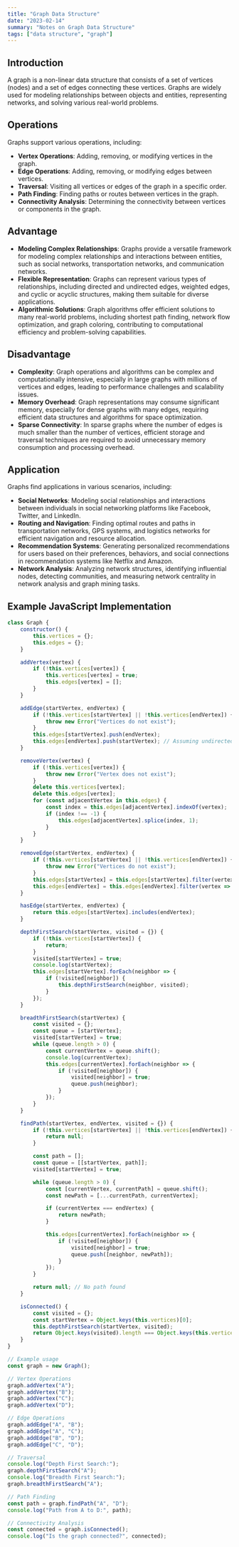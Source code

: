 ```yaml
---
title: "Graph Data Structure"
date: "2023-02-14"
summary: "Notes on Graph Data Structure"
tags: ["data structure", "graph"]
---
```


## Introduction
A graph is a non-linear data structure that consists of a set of vertices (nodes) and a set of edges connecting these vertices. Graphs are widely used for modeling relationships between objects and entities, representing networks, and solving various real-world problems.

## Operations
Graphs support various operations, including:
- **Vertex Operations**: Adding, removing, or modifying vertices in the graph.
- **Edge Operations**: Adding, removing, or modifying edges between vertices.
- **Traversal**: Visiting all vertices or edges of the graph in a specific order.
- **Path Finding**: Finding paths or routes between vertices in the graph.
- **Connectivity Analysis**: Determining the connectivity between vertices or components in the graph.

## Advantage
- **Modeling Complex Relationships**: Graphs provide a versatile framework for modeling complex relationships and interactions between entities, such as social networks, transportation networks, and communication networks.
- **Flexible Representation**: Graphs can represent various types of relationships, including directed and undirected edges, weighted edges, and cyclic or acyclic structures, making them suitable for diverse applications.
- **Algorithmic Solutions**: Graph algorithms offer efficient solutions to many real-world problems, including shortest path finding, network flow optimization, and graph coloring, contributing to computational efficiency and problem-solving capabilities.

## Disadvantage
- **Complexity**: Graph operations and algorithms can be complex and computationally intensive, especially in large graphs with millions of vertices and edges, leading to performance challenges and scalability issues.
- **Memory Overhead**: Graph representations may consume significant memory, especially for dense graphs with many edges, requiring efficient data structures and algorithms for space optimization.
- **Sparse Connectivity**: In sparse graphs where the number of edges is much smaller than the number of vertices, efficient storage and traversal techniques are required to avoid unnecessary memory consumption and processing overhead.

## Application
Graphs find applications in various scenarios, including:
- **Social Networks**: Modeling social relationships and interactions between individuals in social networking platforms like Facebook, Twitter, and LinkedIn.
- **Routing and Navigation**: Finding optimal routes and paths in transportation networks, GPS systems, and logistics networks for efficient navigation and resource allocation.
- **Recommendation Systems**: Generating personalized recommendations for users based on their preferences, behaviors, and social connections in recommendation systems like Netflix and Amazon.
- **Network Analysis**: Analyzing network structures, identifying influential nodes, detecting communities, and measuring network centrality in network analysis and graph mining tasks.

## Example JavaScript Implementation
```javascript
class Graph {
    constructor() {
        this.vertices = {};
        this.edges = {};
    }

    addVertex(vertex) {
        if (!this.vertices[vertex]) {
            this.vertices[vertex] = true;
            this.edges[vertex] = [];
        }
    }

    addEdge(startVertex, endVertex) {
        if (!this.vertices[startVertex] || !this.vertices[endVertex]) {
            throw new Error("Vertices do not exist");
        }
        this.edges[startVertex].push(endVertex);
        this.edges[endVertex].push(startVertex); // Assuming undirected graph
    }

    removeVertex(vertex) {
        if (!this.vertices[vertex]) {
            throw new Error("Vertex does not exist");
        }
        delete this.vertices[vertex];
        delete this.edges[vertex];
        for (const adjacentVertex in this.edges) {
            const index = this.edges[adjacentVertex].indexOf(vertex);
            if (index !== -1) {
                this.edges[adjacentVertex].splice(index, 1);
            }
        }
    }

    removeEdge(startVertex, endVertex) {
        if (!this.vertices[startVertex] || !this.vertices[endVertex]) {
            throw new Error("Vertices do not exist");
        }
        this.edges[startVertex] = this.edges[startVertex].filter(vertex => vertex !== endVertex);
        this.edges[endVertex] = this.edges[endVertex].filter(vertex => vertex !== startVertex);
    }

    hasEdge(startVertex, endVertex) {
        return this.edges[startVertex].includes(endVertex);
    }

    depthFirstSearch(startVertex, visited = {}) {
        if (!this.vertices[startVertex]) {
            return;
        }
        visited[startVertex] = true;
        console.log(startVertex);
        this.edges[startVertex].forEach(neighbor => {
            if (!visited[neighbor]) {
                this.depthFirstSearch(neighbor, visited);
            }
        });
    }

    breadthFirstSearch(startVertex) {
        const visited = {};
        const queue = [startVertex];
        visited[startVertex] = true;
        while (queue.length > 0) {
            const currentVertex = queue.shift();
            console.log(currentVertex);
            this.edges[currentVertex].forEach(neighbor => {
                if (!visited[neighbor]) {
                    visited[neighbor] = true;
                    queue.push(neighbor);
                }
            });
        }
    }

    findPath(startVertex, endVertex, visited = {}) {
        if (!this.vertices[startVertex] || !this.vertices[endVertex]) {
            return null;
        }

        const path = [];
        const queue = [[startVertex, path]];
        visited[startVertex] = true;

        while (queue.length > 0) {
            const [currentVertex, currentPath] = queue.shift();
            const newPath = [...currentPath, currentVertex];

            if (currentVertex === endVertex) {
                return newPath;
            }

            this.edges[currentVertex].forEach(neighbor => {
                if (!visited[neighbor]) {
                    visited[neighbor] = true;
                    queue.push([neighbor, newPath]);
                }
            });
        }

        return null; // No path found
    }

    isConnected() {
        const visited = {};
        const startVertex = Object.keys(this.vertices)[0];
        this.depthFirstSearch(startVertex, visited);
        return Object.keys(visited).length === Object.keys(this.vertices).length;
    }
}

// Example usage
const graph = new Graph();

// Vertex Operations
graph.addVertex("A");
graph.addVertex("B");
graph.addVertex("C");
graph.addVertex("D");

// Edge Operations
graph.addEdge("A", "B");
graph.addEdge("A", "C");
graph.addEdge("B", "D");
graph.addEdge("C", "D");

// Traversal
console.log("Depth First Search:");
graph.depthFirstSearch("A");
console.log("Breadth First Search:");
graph.breadthFirstSearch("A");

// Path Finding
const path = graph.findPath("A", "D");
console.log("Path from A to D:", path);

// Connectivity Analysis
const connected = graph.isConnected();
console.log("Is the graph connected?", connected);
```
